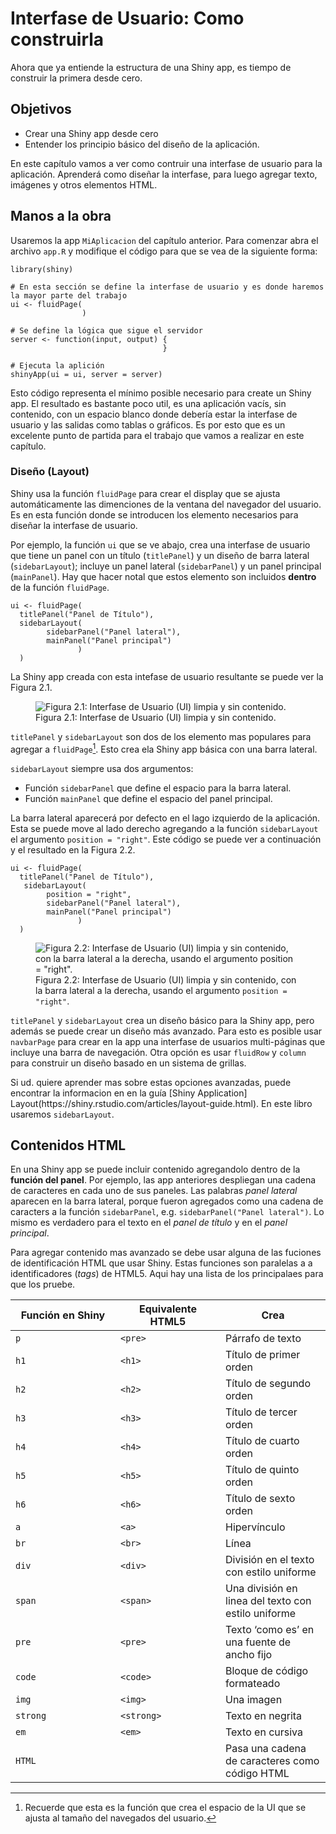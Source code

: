 
# Interfase de Usuario: Como construirla

Ahora que ya entiende la estructura de una Shiny app, es tiempo de construir la primera desde cero.


## Objetivos

- Crear una Shiny app desde cero
- Entender los principio básico del diseño de la aplicación.

En este capítulo vamos a ver como contruir una interfase de usuario para la aplicación. Aprenderá como diseñar la interfase, para luego agregar texto, imágenes y otros elementos HTML.

## Manos a la obra

Usaremos la app `MiAplicacion` del capítulo anterior. Para comenzar abra el archivo `app.R` y modifique el código para que se vea de la siguiente forma:

```
library(shiny)

# En esta sección se define la interfase de usuario y es donde haremos la mayor parte del trabajo
ui <- fluidPage(
                )

# Se define la lógica que sigue el servidor
server <- function(input, output) {
                                  }

# Ejecuta la aplición
shinyApp(ui = ui, server = server)
```

Esto código representa el mínimo posible necesario para create un Shiny app. El resultado es bastante poco util, es una aplicación vacís, sin contenido, con un espacio blanco donde debería estar la interfase de usuario y las salidas como tablas o gráficos. Es por esto que es un excelente punto de partida para el trabajo que vamos a realizar en este capítulo.

### Diseño (Layout)

Shiny usa la función `fluidPage` para crear el display que se ajusta automáticamente las dimenciones de la ventana del navegador del usuario.  Es en esta función donde se introducen los elemento necesarios para diseñar la interfase de usuario.

Por ejemplo, la función `ui` que se ve abajo, crea una interfase de usuario que tiene un panel con un título (`titlePanel`) y un diseño de barra lateral (`sidebarLayout`); incluye un panel lateral (`sidebarPanel`) y un panel principal (`mainPanel`). Hay que hacer notal que estos elemento son incluidos **dentro** de la función `fluidPage`.

```
ui <- fluidPage(
  titlePanel("Panel de Título"),
  sidebarLayout(
        sidebarPanel("Panel lateral"),
        mainPanel("Panel principal")
               )
  )
```
La Shiny app creada con esta intefase de usuario resultante se puede ver la Figura 2.1.


![Figura 2.1: Interfase de Usuario (UI) limpia y sin contenido.](imagenes/Clear_shiny.png)

`titlePanel` y `sidebarLayout` son dos de los elemento mas populares para agregar a `fluidPage`^[Recuerde que esta es la función que crea el espacio de la UI que se ajusta al tamaño del navegados del usuario.]. Esto crea ela Shiny app básica con una barra lateral.

`sidebarLayout` siempre usa dos argumentos:

- Función `sidebarPanel` que define el espacio para la barra lateral.
- Función `mainPanel` que define el espacio del panel principal. 

La barra lateral aparecerá por defecto en el lago izquierdo de la aplicación. Esta se puede move al lado derecho agregando a la función `sidebarLayout` el argumento `position = "right"`. Este código se puede ver a continuación y el resultado en la Figura 2.2.

```
ui <- fluidPage(
  titlePanel("Panel de Título"),
   sidebarLayout(
        position = "right",
        sidebarPanel("Panel lateral"),
        mainPanel("Panel principal")
               )
  )
```

![Figura 2.2: Interfase de Usuario (UI) limpia y sin contenido, con la barra lateral a la derecha, usando el argumento `position = "right"`.](imagenes/Clear_shiny_right.png)

`titlePanel` y `sidebarLayout` crea un diseño básico para la Shiny app, pero además se puede crear un diseño más avanzado. 
Para esto es posible usar `navbarPage` para crear en la app una interfase de usuarios multi-páginas que incluye una barra 
de navegación. Otra opción es usar `fluidRow` y `column` para construir un diseño basado en un sistema de grillas. 

Si ud. quiere aprender mas sobre estas opciones avanzadas, puede encontrar la informacion en en la guía [Shiny Application] Layout(https://shiny.rstudio.com/articles/layout-guide.html). En este libro usaremos `sidebarLayout`.

## Contenidos HTML

En una Shiny app se puede incluir contenido agregandolo dentro de la **función del panel**. Por ejemplo, las app anteriores
despliegan una cadena de caracteres en cada uno de sus paneles. Las palabras *panel lateral* aparecen en la barra lateral, porque fueron agregados como una cadena de caracters a la función `sidebarPanel`, e.g. `sidebarPanel("Panel lateral")`. Lo mismo es verdadero para el texto en el *panel de título* y en el *panel principal*.

Para agregar contenido mas avanzado se debe usar alguna de las fuciones de identificación HTML que usar Shiny. Estas funciones son paralelas a a identificadores (*tags*) de HTML5. Aqui hay una lista de los principalaes para que los pruebe.

| Función en Shiny	| Equivalente HTML5 | Crea |
| - | - | - |
| `p` |`<pre>`| Párrafo de texto |
| `h1`	| `<h1>` | Título de primer orden |
| `h2`	| `<h2>`	| Título de segundo orden |
| `h3`	| `<h3>`	| Título de tercer orden |
| `h4`	| `<h4>`	| Título de cuarto orden |
| `h5`	| `<h5>`	| Título de quinto orden |
| `h6`	| `<h6>`	| Título de sexto orden |
| `a`	| `<a>`	| Hipervínculo |
| `br`	| `<br>`	| Línea |
| `div`	| `<div>`	| División en el texto con estilo uniforme |
| `span`	| `<span>`	| Una división en linea del texto con estilo uniforme |
| `pre`	| `<pre>`	| Texto 'como es' en una fuente de ancho fijo |
| `code`	| `<code>`	| Bloque de código formateado |
| `img`	| `<img>`	| Una imagen |
| `strong`	| `<strong>`	| Texto en negrita |
| `em`	| `<em>`	| Texto en cursiva |
| `HTML`	|  	| Pasa una cadena de caracteres como código HTML |




